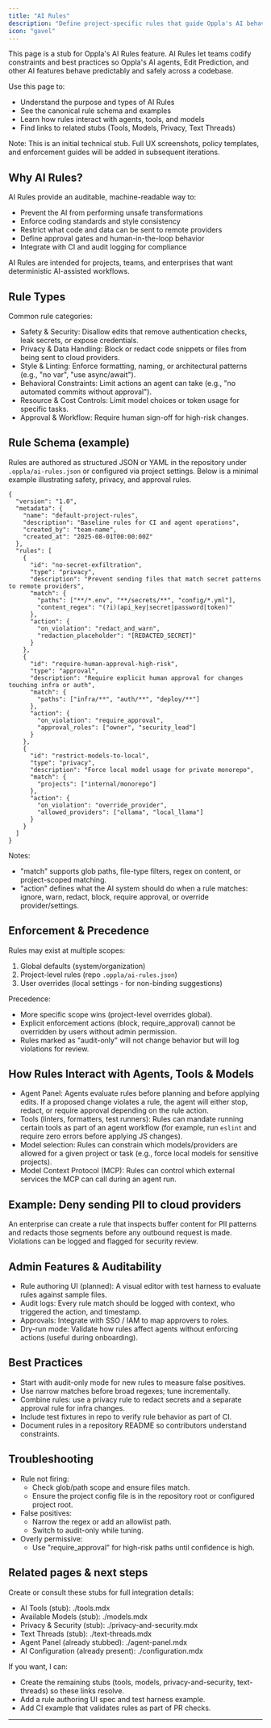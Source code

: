 ```yaml
---
title: "AI Rules"
description: "Define project-specific rules that guide Oppla's AI behavior (safety, style, privacy, and automation)"
icon: "gavel"
---
```


This page is a stub for Oppla's AI Rules feature. AI Rules let teams codify constraints and best practices so Oppla's AI agents, Edit Prediction, and other AI features behave predictably and safely across a codebase.

Use this page to:
- Understand the purpose and types of AI Rules
- See the canonical rule schema and examples
- Learn how rules interact with agents, tools, and models
- Find links to related stubs (Tools, Models, Privacy, Text Threads)

Note: This is an initial technical stub. Full UX screenshots, policy templates, and enforcement guides will be added in subsequent iterations.

## Why AI Rules?

AI Rules provide an auditable, machine-readable way to:
- Prevent the AI from performing unsafe transformations
- Enforce coding standards and style consistency
- Restrict what code and data can be sent to remote providers
- Define approval gates and human-in-the-loop behavior
- Integrate with CI and audit logging for compliance

AI Rules are intended for projects, teams, and enterprises that want deterministic AI-assisted workflows.

## Rule Types

Common rule categories:

- Safety & Security: Disallow edits that remove authentication checks, leak secrets, or expose credentials.
- Privacy & Data Handling: Block or redact code snippets or files from being sent to cloud providers.
- Style & Linting: Enforce formatting, naming, or architectural patterns (e.g., "no var", "use async/await").
- Behavioral Constraints: Limit actions an agent can take (e.g., "no automated commits without approval").
- Resource & Cost Controls: Limit model choices or token usage for specific tasks.
- Approval & Workflow: Require human sign-off for high-risk changes.

## Rule Schema (example)

Rules are authored as structured JSON or YAML in the repository under `.oppla/ai-rules.json` or configured via project settings. Below is a minimal example illustrating safety, privacy, and approval rules.

```docs/ide/ai/rules.mdx#L1-60
{
  "version": "1.0",
  "metadata": {
    "name": "default-project-rules",
    "description": "Baseline rules for CI and agent operations",
    "created_by": "team-name",
    "created_at": "2025-08-01T00:00:00Z"
  },
  "rules": [
    {
      "id": "no-secret-exfiltration",
      "type": "privacy",
      "description": "Prevent sending files that match secret patterns to remote providers",
      "match": {
        "paths": ["**/*.env", "**/secrets/**", "config/*.yml"],
        "content_regex": "(?i)(api_key|secret|password|token)"
      },
      "action": {
        "on_violation": "redact_and_warn",
        "redaction_placeholder": "[REDACTED_SECRET]"
      }
    },
    {
      "id": "require-human-approval-high-risk",
      "type": "approval",
      "description": "Require explicit human approval for changes touching infra or auth",
      "match": {
        "paths": ["infra/**", "auth/**", "deploy/**"]
      },
      "action": {
        "on_violation": "require_approval",
        "approval_roles": ["owner", "security_lead"]
      }
    },
    {
      "id": "restrict-models-to-local",
      "type": "privacy",
      "description": "Force local model usage for private monorepo",
      "match": {
        "projects": ["internal/monorepo"]
      },
      "action": {
        "on_violation": "override_provider",
        "allowed_providers": ["ollama", "local_llama"]
      }
    }
  ]
}
```

Notes:
- "match" supports glob paths, file-type filters, regex on content, or project-scoped matching.
- "action" defines what the AI system should do when a rule matches: ignore, warn, redact, block, require approval, or override provider/settings.

## Enforcement & Precedence

Rules may exist at multiple scopes:
1. Global defaults (system/organization)
2. Project-level rules (repo `.oppla/ai-rules.json`)
3. User overrides (local settings - for non-binding suggestions)

Precedence:
- More specific scope wins (project-level overrides global).
- Explicit enforcement actions (block, require_approval) cannot be overridden by users without admin permission.
- Rules marked as "audit-only" will not change behavior but will log violations for review.

## How Rules Interact with Agents, Tools & Models

- Agent Panel: Agents evaluate rules before planning and before applying edits. If a proposed change violates a rule, the agent will either stop, redact, or require approval depending on the rule action.
- Tools (linters, formatters, test runners): Rules can mandate running certain tools as part of an agent workflow (for example, run `eslint` and require zero errors before applying JS changes).
- Model selection: Rules can constrain which models/providers are allowed for a given project or task (e.g., force local models for sensitive projects).
- Model Context Protocol (MCP): Rules can control which external services the MCP can call during an agent run.

## Example: Deny sending PII to cloud providers

An enterprise can create a rule that inspects buffer content for PII patterns and redacts those segments before any outbound request is made. Violations can be logged and flagged for security review.

## Admin Features & Auditability

- Rule authoring UI (planned): A visual editor with test harness to evaluate rules against sample files.
- Audit logs: Every rule match should be logged with context, who triggered the action, and timestamp.
- Approvals: Integrate with SSO / IAM to map approvers to roles.
- Dry-run mode: Validate how rules affect agents without enforcing actions (useful during onboarding).

## Best Practices

- Start with audit-only mode for new rules to measure false positives.
- Use narrow matches before broad regexes; tune incrementally.
- Combine rules: use a privacy rule to redact secrets and a separate approval rule for infra changes.
- Include test fixtures in repo to verify rule behavior as part of CI.
- Document rules in a repository README so contributors understand constraints.

## Troubleshooting

- Rule not firing:
  - Check glob/path scope and ensure files match.
  - Ensure the project config file is in the repository root or configured project root.
- False positives:
  - Narrow the regex or add an allowlist path.
  - Switch to audit-only while tuning.
- Overly permissive:
  - Use "require_approval" for high-risk paths until confidence is high.

## Related pages & next steps

Create or consult these stubs for full integration details:
- AI Tools (stub): ./tools.mdx
- Available Models (stub): ./models.mdx
- Privacy & Security (stub): ./privacy-and-security.mdx
- Text Threads (stub): ./text-threads.mdx
- Agent Panel (already stubbed): ./agent-panel.mdx
- AI Configuration (already present): ./configuration.mdx

If you want, I can:
- Create the remaining stubs (tools, models, privacy-and-security, text-threads) so these links resolve.
- Add a rule authoring UI spec and test harness example.
- Add CI example that validates rules as part of PR checks.

---